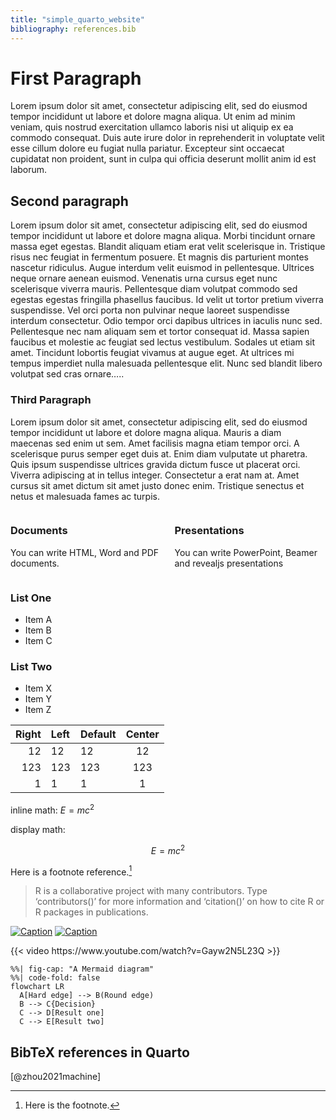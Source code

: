 ```yaml
---
title: "simple_quarto_website"
bibliography: references.bib
---
```


# First Paragraph
Lorem ipsum dolor sit amet, consectetur adipiscing elit, sed do eiusmod tempor incididunt ut labore et dolore magna aliqua. Ut enim ad minim veniam, quis nostrud exercitation ullamco laboris nisi ut aliquip ex ea commodo consequat. Duis aute irure dolor in reprehenderit in voluptate velit esse cillum dolore eu fugiat nulla pariatur. Excepteur sint occaecat cupidatat non proident, sunt in culpa qui officia deserunt mollit anim id est laborum.

## Second paragraph
Lorem ipsum dolor sit amet, consectetur adipiscing elit, sed do eiusmod tempor incididunt ut labore et dolore magna aliqua. Morbi tincidunt ornare massa eget egestas. Blandit aliquam etiam erat velit scelerisque in. Tristique risus nec feugiat in fermentum posuere. Et magnis dis parturient montes nascetur ridiculus. Augue interdum velit euismod in pellentesque. Ultrices neque ornare aenean euismod. Venenatis urna cursus eget nunc scelerisque viverra mauris. Pellentesque diam volutpat commodo sed egestas egestas fringilla phasellus faucibus. Id velit ut tortor pretium viverra suspendisse. Vel orci porta non pulvinar neque laoreet suspendisse interdum consectetur. Odio tempor orci dapibus ultrices in iaculis nunc sed. Pellentesque nec nam aliquam sem et tortor consequat id. Massa sapien faucibus et molestie ac feugiat sed lectus vestibulum. Sodales ut etiam sit amet. Tincidunt lobortis feugiat vivamus at augue eget. At ultrices mi tempus imperdiet nulla malesuada pellentesque elit. Nunc sed blandit libero volutpat sed cras ornare.....

### Third Paragraph
Lorem ipsum dolor sit amet, consectetur adipiscing elit, sed do eiusmod tempor incididunt ut labore et dolore magna aliqua. Mauris a diam maecenas sed enim ut sem. Amet facilisis magna etiam tempor orci. A scelerisque purus semper eget duis at. Enim diam vulputate ut pharetra. Quis ipsum suspendisse ultrices gravida dictum fusce ut placerat orci. Viverra adipiscing at in tellus integer. Consectetur a erat nam at. Amet cursus sit amet dictum sit amet justo donec enim. Tristique senectus et netus et malesuada fames ac turpis.

:::: {.columns}
::: {.column width="50%"}
### Documents

You can write HTML, Word and PDF documents. 
:::

::: {.column width="50%"}
### Presentations

You can write PowerPoint, Beamer and revealjs presentations

:::
::::

::: {layout-ncol=2}
### List One

- Item A
- Item B
- Item C

### List Two

- Item X
- Item Y
- Item Z
:::

| Right | Left | Default | Center |
|------:|:-----|---------|:------:|
|   12  |  12  |    12   |    12  |
|  123  |  123 |   123   |   123  |
|    1  |    1 |     1   |     1  |

inline math: $E = mc^{2}$

display math:

$$E = mc^{2}$$

Here is a footnote reference.[^1] 

[^1]: Here is the footnote.

> R is a collaborative project with many contributors.
Type 'contributors()' for more information and
'citation()' on how to cite R or R packages in publications.

[![Caption](GU1.jpg)](https://quarto.org)
[![Caption](GU2.jpg)](https://quarto.org)

{{< video https://www.youtube.com/watch?v=Gayw2N5L23Q >}}

```mermaid
%%| fig-cap: "A Mermaid diagram"
%%| code-fold: false
flowchart LR
  A[Hard edge] --> B(Round edge)
  B --> C{Decision}
  C --> D[Result one]
  C --> E[Result two]
```

## BibTeX references in Quarto
[@zhou2021machine] 